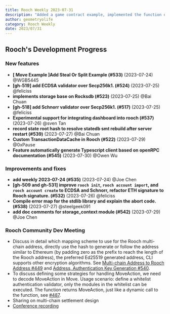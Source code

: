 ```yaml
---
title: Rooch Weekly 2023-07-31
description: "Added a game contract example, implemented the function of storing Rooch, added some generation algorithms, and gave error code prompts"
author: geometryolife
category: Rooch Weekly
date: 2023/07/31
---
```



<PostHeader />

## Rooch's Development Progress

### New features

- **[ Move Example ]Add Steal Or Split Example (#533)** (2023-07-24) @WGB5445
- **[gh-519] add ECDSA validator over Secp256k1. (#524)** (2023-07-25) @feliciss
- **implements storage base on Rocksdb (#523)** (2023-07-25) @Bai Chuan
- **[gh-518] add Schnorr validator over Secp256k1. (#517)** (2023-07-25) @feliciss
- **Experimental support for integrating dashboard into rooch (#537)** (2023-07-26) @sven Tan
- **record state root hash to resolve statedb smt rebuild after server restart (#539)** (2023-07-27) @Bai Chuan
- **Custom TransactionDataCache in Rooch (#522)** (2023-07-29) @0xPause
- **Feature automatically generate Typescript client based on openRPC documentation (#545)** (2023-07-30) @Owen Wu

### Improvements and fixes

- **add weekly 2023-07-24 (#535)** (2023-07-24) @Joe Chen
- **[gh-509 and gh-531] improve `rooch init`, `rooch account import`, and `rooch account create` to ECDSA and Schnorr, refactor ETH signature to Rooch signature. (#532)** (2023-07-26) @feliciss
- **Compile error map for the stdlib library and explain the abort code. (#538)** (2023-07-27) @steelgeek091
- **add doc comments for storage_context module (#542)** (2023-07-29) @Joe Chen

### Rooch Community Dev Meeting

- Discuss in detail which mapping scheme to use for the Rooch multi-chain address, directly use the hash to generate or follow the address similar to Ethereum (by padding zero as the prefix to reach the length of the Rooch address), the preferred Ed25519 generated address, CLI supports other encryption algorithms. See [Multi-chain Address to Rooch Address #449](https://github.com/rooch-network/rooch/issues/449) and [Address, Authentication Key Generation #540](https://github.com/rooch-network/rooch/issues/540).
- To discuss defining some strategies for handling MoveAction, we need to decode MoveAction in Move. Usage scenario: define a whitelist authentication validator, only the modules in the whitelist can be executed. The function returns MoveAction, just like a dynamic call to the function, see [#487](https://github.com/rooch-network/rooch/issues/487).
- Sharing on multi-chain settlement design
- [Conference recording](https://drive.google.com/file/d/1U3be_eridswv8CqU6pDv6idMRAh16bQq/view?usp=sharing)
